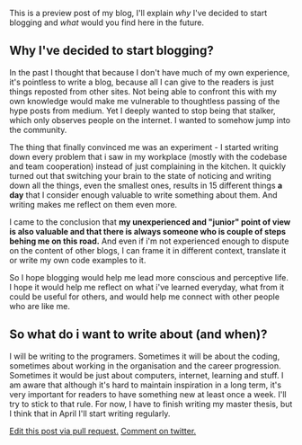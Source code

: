
<div className={styles["Welcome"]}>

This is a preview post of my blog, I'll explain _why_ I've decided to start blogging and _what_ would you find here in the future.

## Why I've decided to start blogging?

In the past I thought that because I don't have much of my own experience, it's pointless to write a blog, because all I can give to the readers is just things reposted from other sites. Not being able to confront this with my own knowledge would make me vulnerable to thoughtless passing of the hype posts from medium. Yet I deeply wanted to stop being that stalker, which only observes people on the internet. I wanted to somehow jump into the community.

The thing that finally convinced me was an experiment - I started writing down every problem that i saw in my workplace (mostly with the codebase and team cooperation) instead of just complaining in the kitchen. It quickly turned out that switching your brain to the state of noticing and writing down all the things, even the smallest ones, results in 15 different things **a day** that I consider enough valuable to write something about them. And writing makes me reflect on them even more.

I came to the conclusion that **my unexperienced and "junior" point of view is also valuable and that there is always someone who is couple of steps behing me on this road.** And even if i'm not experienced enough to dispute on the content of other blogs, I can frame it in different context, translate it or write my own code examples to it.

So I hope blogging would help me lead more conscious and perceptive life. I hope it would help me reflect on what i've learned everyday, what from it could be useful for others, and would help me connect with other people who are like me.

## So what do i want to write about (and when)?

I will be writing to the programers. Sometimes it will be about the coding, sometimes about working in the organisation and the career progression. Sometimes it would be just about computers, internet, learning and stuff. I am aware that although it's hard to maintain inspiration in a long term, it's very important for readers to have something new at least once a week. I'll try to stick to that rule. For now, I have to finish writing my master thesis, but I think that in April I'll start writing regularly.

[Edit this post via pull request.](https://github.com/mcalus3/create-react-blog/blob/master/src/routes/posts/2019-01-05-welcome/document.mdx)
[Comment on twitter.](https://twitter.com/marek_us)

</div>
